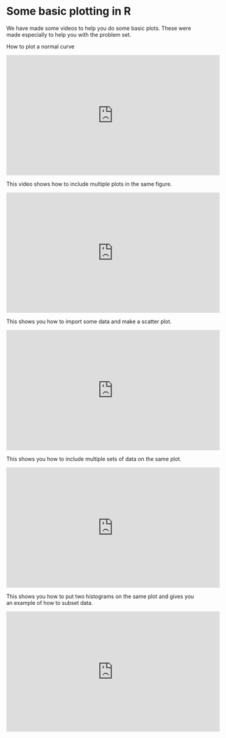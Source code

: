 
# Some basic plotting in R

We have made some videos to help you do some basic plots. These were made especially to help you with the problem set.

How to plot a normal curve

<iframe width="560" height="315" src="https://www.youtube.com/embed/14S5XsHGyqs" frameborder="0" allowfullscreen></iframe>

This video shows how to include multiple plots in the same figure.

<iframe width="560" height="315" src="https://www.youtube.com/embed/w4WWZsvy8Wo" frameborder="0" allowfullscreen></iframe>

This shows you how to import some data and make a scatter plot.

<iframe width="560" height="315" src="https://www.youtube.com/embed/6_s5-_iF8s4" frameborder="0" allowfullscreen></iframe>

This shows you how to include multiple sets of data on the same plot.

<iframe width="560" height="315" src="https://www.youtube.com/embed/xnZaIi35AoY" frameborder="0" allowfullscreen></iframe>

This shows you how to put two histograms on the same plot and gives you an example of how to subset data.

<iframe width="560" height="315" src="https://www.youtube.com/embed/W3d1NfmmBnw" frameborder="0" allowfullscreen></iframe>
